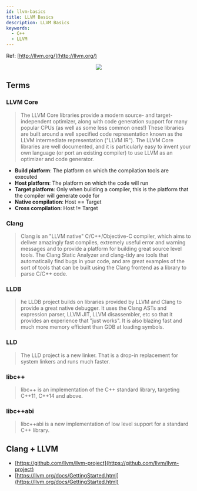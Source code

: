```yaml
---
id: llvm-basics
title: LLVM Basics
description: LLVM Basics
keywords:
  - C++
  - LLVM
---
```



Ref: [http://llvm.org/](http://llvm.org/)

<center>
	<img src={useBaseUrl("img/lang/cpp/advanced-cpp/llvm/llvm-llvm.png")} />
</center>

## Terms

### LLVM Core

> The LLVM Core libraries provide a modern source- and target-independent optimizer, along with code generation support for many popular CPUs (as well as some less common ones!) These libraries are built around a well specified code representation known as the LLVM intermediate representation ("LLVM IR"). The LLVM Core libraries are well documented, and it is particularly easy to invent your own language (or port an existing compiler) to use LLVM as an optimizer and code generator.

- **Build platform**: The platform on which the compilation tools are executed
- **Host platform**: The platform on which the code will run
- **Target platform**: Only when building a compiler, this is the platform that the compiler will generate code for
- **Native compilation**: Host == Target
- **Cross compilation**: Host != Target

### Clang

> Clang is an "LLVM native" C/C++/Objective-C compiler, which aims to deliver amazingly fast compiles, extremely useful error and warning messages and to provide a platform for building great source level tools. The Clang Static Analyzer and clang-tidy are tools that automatically find bugs in your code, and are great examples of the sort of tools that can be built using the Clang frontend as a library to parse C/C++ code.

### LLDB

> he LLDB project builds on libraries provided by LLVM and Clang to provide a great native debugger. It uses the Clang ASTs and expression parser, LLVM JIT, LLVM disassembler, etc so that it provides an experience that "just works". It is also blazing fast and much more memory efficient than GDB at loading symbols.

### LLD

> The LLD project is a new linker. That is a drop-in replacement for system linkers and runs much faster.

### libc++

> libc++ is an implementation of the C++ standard library, targeting C++11, C++14 and above.

### libc++abi

> libc++abi is a new implementation of low level support for a standard C++ library.

## Clang + LLVM

- [https://github.com/llvm/llvm-project](https://github.com/llvm/llvm-project)
- [https://llvm.org/docs/GettingStarted.html](https://llvm.org/docs/GettingStarted.html)
